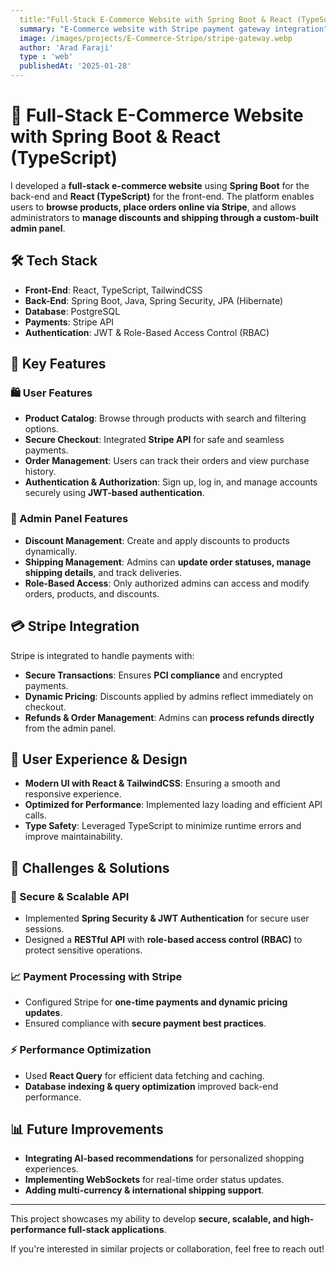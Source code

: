 ```yaml
---
  title:"Full-Stack E-Commerce Website with Spring Boot & React (TypeScript)"
  summary: "E-Commerce website with Stripe payment gateway integration"
  image: /images/projects/E-Commerce-Stripe/stripe-gateway.webp
  author: 'Arad Faraji'
  type : 'web'
  publishedAt: '2025-01-28'
---
```


# 🛒 Full-Stack E-Commerce Website with Spring Boot & React (TypeScript)

I developed a **full-stack e-commerce website** using **Spring Boot** for the
back-end and **React (TypeScript)** for the front-end. The platform enables
users to **browse products, place orders online via Stripe**, and allows
administrators to **manage discounts and shipping through a custom-built admin
panel**.

## 🛠️ Tech Stack

- **Front-End**: React, TypeScript, TailwindCSS
- **Back-End**: Spring Boot, Java, Spring Security, JPA (Hibernate)
- **Database**: PostgreSQL
- **Payments**: Stripe API
- **Authentication**: JWT & Role-Based Access Control (RBAC)

## 🔑 Key Features

### 🛍️ User Features

- **Product Catalog**: Browse through products with search and filtering
  options.
- **Secure Checkout**: Integrated **Stripe API** for safe and seamless payments.
- **Order Management**: Users can track their orders and view purchase history.
- **Authentication & Authorization**: Sign up, log in, and manage accounts
  securely using **JWT-based authentication**.

### 🔧 Admin Panel Features

- **Discount Management**: Create and apply discounts to products dynamically.
- **Shipping Management**: Admins can **update order statuses, manage shipping
  details**, and track deliveries.
- **Role-Based Access**: Only authorized admins can access and modify orders,
  products, and discounts.

## 💳 Stripe Integration

Stripe is integrated to handle payments with:

- **Secure Transactions**: Ensures **PCI compliance** and encrypted payments.
- **Dynamic Pricing**: Discounts applied by admins reflect immediately on
  checkout.
- **Refunds & Order Management**: Admins can **process refunds directly** from
  the admin panel.

## 🎨 User Experience & Design

- **Modern UI with React & TailwindCSS**: Ensuring a smooth and responsive
  experience.
- **Optimized for Performance**: Implemented lazy loading and efficient API
  calls.
- **Type Safety**: Leveraged TypeScript to minimize runtime errors and improve
  maintainability.

## 🚀 Challenges & Solutions

### 🔄 Secure & Scalable API

- Implemented **Spring Security & JWT Authentication** for secure user sessions.
- Designed a **RESTful API** with **role-based access control (RBAC)** to
  protect sensitive operations.

### 📈 Payment Processing with Stripe

- Configured Stripe for **one-time payments and dynamic pricing updates**.
- Ensured compliance with **secure payment best practices**.

### ⚡ Performance Optimization

- Used **React Query** for efficient data fetching and caching.
- **Database indexing & query optimization** improved back-end performance.

## 📊 Future Improvements

- **Integrating AI-based recommendations** for personalized shopping
  experiences.
- **Implementing WebSockets** for real-time order status updates.
- **Adding multi-currency & international shipping support**.

---

This project showcases my ability to develop **secure, scalable, and
high-performance full-stack applications**.

If you're interested in similar projects or collaboration, feel free to reach
out!
